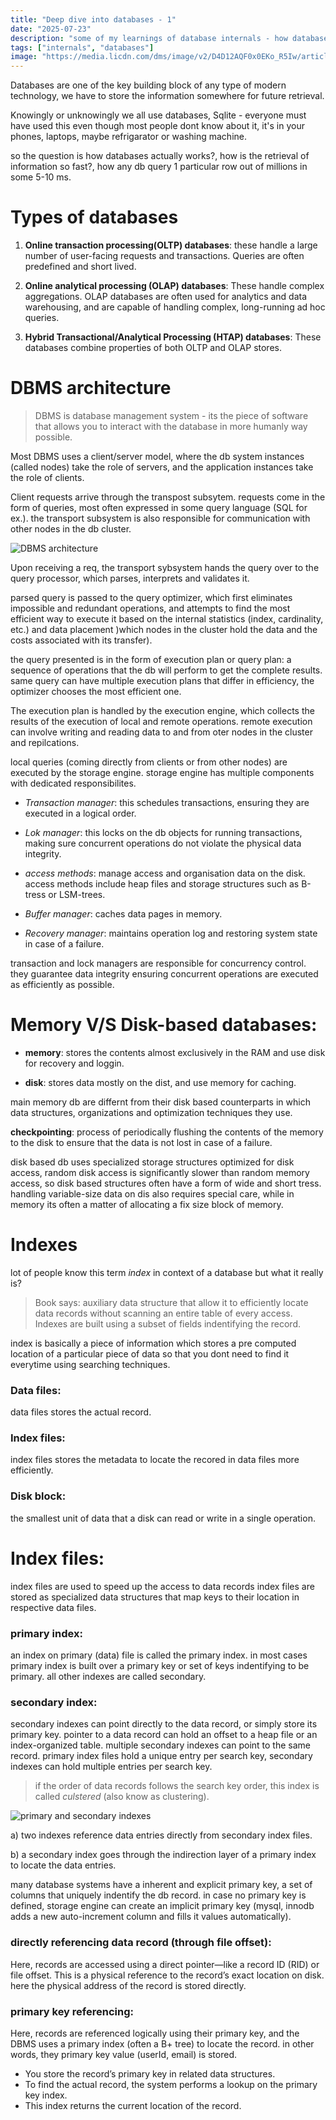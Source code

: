```yaml
---
title: "Deep dive into databases - 1"
date: "2025-07-23"
description: "some of my learnings of database internals - how databases works. Part - 1"
tags: ["internals", "databases"]
image: "https://media.licdn.com/dms/image/v2/D4D12AQF0x0EKo_R5Iw/article-cover_image-shrink_600_2000/article-cover_image-shrink_600_2000/0/1691643933196?e=2147483647&v=beta&t=hM2T5Wny8QEScZbVZE9jjQCHf0SohJw9LSqXTmCYq3c"
---
```


Databases are one of the key building block of any type of modern technology, we have to store the information somewhere for future retrieval.

Knowingly or unknowingly we all use databases, Sqlite - everyone must have used this even though most people dont know about it,
it's in your phones, laptops, maybe refrigarator or washing machine.

so the question is how databases actually works?, how is the retrieval of information so fast?, how any db query 1 particular row out of millions in some 5-10 ms.

# Types of databases

1. **Online transaction processing(OLTP) databases**:
these handle a large number of user-facing requests and transactions.
Queries are often predefined and short lived.

2. **Online analytical processing (OLAP) databases**:
These handle complex aggregations. OLAP databases are often used
for analytics and data warehousing, and are capable of handling
complex, long-running ad hoc queries.

3. **Hybrid Transactional/Analytical Processing (HTAP) databases**:
These databases combine properties of both OLTP and OLAP stores.

# DBMS architecture

> DBMS is database management system - its the piece of software that allows you to interact with the database in more humanly way possible.

Most DBMS uses a client/server model, where the db system instances (called nodes) take the role of servers, and the application instances take the role of clients.

Client requests arrive through the transpost subsytem. requests come in the form of queries, most often expressed in some query language (SQL for ex.). the transport subsystem is also responsible for communication with other nodes in the db cluster.

![DBMS architecture](https://raw.githubusercontent.com/07CalC/DbInternals/refs/heads/main/media/figure1.1.png?token=GHSAT0AAAAAADHZVROF2ZOAXKFUOVNKRBTU2EAXOKA)

Upon receiving a req, the transport sybsystem hands the query over to the query processor, which parses, interprets and validates it.

parsed query is passed to the query optimizer, which first eliminates impossible and redundant operations, and attempts to find the most efficient way to execute it based on the internal statistics (index, cardinality, etc.) and data placement )which nodes in the cluster hold the data and the costs associated with its transfer).

the query presented is in the form of execution plan or query plan: a sequence of operations that the db will perform to get the complete results. same query can have multiple execution plans that differ in efficiency, the optimizer chooses the most efficient one.

The execution plan is handled by the execution engine, which collects the results of the execution of local and remote operations. remote execution can involve writing and reading data to and from oter nodes in the cluster and repilcations.

local queries (coming directly from clients or from other nodes) are executed by the storage engine. storage engine has multiple components with dedicated responsibilites.

- *Transaction manager*:
this schedules transactions, ensuring they are executed in a logical order.

- *Lok manager*:
this locks on the db objects for running transactions, making sure concurrent operations do not violate the physical data integrity.

- *access methods*:
manage access and organisation data on the disk.
access methods include heap files and storage structures such as B-tress or LSM-trees.

- *Buffer manager*:
caches data pages in memory.

- *Recovery manager*:
maintains operation log and restoring system state in case of a failure.

transaction and lock managers are responsible for concurrency control. they guarantee data integrity ensuring concurrent operations are executed as efficiently as possible.

# Memory V/S Disk-based databases:

- **memory**: stores the contents almost exclusively in the RAM and use disk for recovery and loggin.

- **disk**: stores data mostly on the dist, and use memory for caching.

main memory db are differnt from their disk based counterparts in which data structures, organizations and optimization techniques they use.

**checkpointing**:
process of periodically flushing the contents of the memory to the disk to ensure that the data is not lost in case of a failure.

disk based db uses specialized storage structures optimized for disk access, random disk access is significantly slower than random memory access, so disk based structures often have a form of wide and short tress.
handling variable-size data on dis also requires special care, while in memory its often a matter of allocating a fix size block of memory.

# Indexes

lot of people know this term *index* in context of a database but what it really is?

> Book says: auxiliary data structure that allow it to efficiently locate data records without scanning an entire table of every access. Indexes are built using a subset of fields indentifying the record.

index is basically a piece of information which stores a pre computed location of a particular piece of data so that you dont need to find it everytime using searching techniques.

### Data files:
data files stores the actual record.
### Index files:
index files stores the metadata to locate the recored in data files more efficiently.

### Disk block:
the smallest unit of data that a disk can read or write in a single operation.

# Index files:

index files are used to speed up the access to data records index files are stored as specialized data structures that map keys to their location in respective data files.

### primary index:
an index on primary (data) file is called the primary index. in most cases primary index is built over a primary key or set of keys indentifying to be primary. all other indexes are called secondary.

### secondary index:
secondary indexes can point directly to the data record, or simply store its primary key. pointer to a data record can hold an offset to a heap file or an index-organized table. multiple secondary indexes can point to the same record. primary index files hold a unique entry per search key, secondary indexes can hold multiple entries per search key.

> if the order of data records follows the search key order, this index is called *culstered* (also know as clustering). 

![primary and secondary indexes](https://raw.githubusercontent.com/07CalC/DbInternals/refs/heads/main/media/figure1.6.png?token=GHSAT0AAAAAADHZVROEJST65HH67YJFENHS2EAX3KA)

a) two indexes reference data entries directly from secondary index files.
  
b) a secondary index goes through the indirection layer of a primary index to locate the data entries.

many database systems have a inherent and explicit primary key, a set of columns that uniquely indentify the db record. in case no primary key is defined, storage engine can create an implicit primary key (mysql, innodb adds a new auto-increment column and fills it values automatically).

### directly referencing data record (through file offset):
Here, records are accessed using a direct pointer—like a record ID (RID) or file offset. This is a physical reference to the record’s exact location on disk. here the physical address of the record is stored directly.

### primary key referencing:
Here, records are referenced logically using their primary key, and the DBMS uses a primary index (often a B+ tree) to locate the record. in other words, they primary key value (userId, email) is stored.

- You store the record’s primary key in related data structures.
- To find the actual record, the system performs a lookup on the primary key index.
- This index returns the current location of the record.

<BlogFooter />
